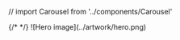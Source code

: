 // import Carousel from '../components/Carousel'

<div>
    {/* <Carousel /> */}
    <Hero 
        title='平台工程社区'
        description='中立的，非商业目的，以开放协作为中心的中文技术社区'
        buttons={[
            {
                title: '加入社区',
                link: 'https://www.wenjuan.com/s/UZBZJvwQyMS/#',
                type: 'primary'
            },
            {
                title: '查看知识地图',
                link: '/mindmap',
                type: 'neutral'
            },
        ]}
    >
        ![Hero image](../artwork/hero.png)
    </Hero>
</div>
